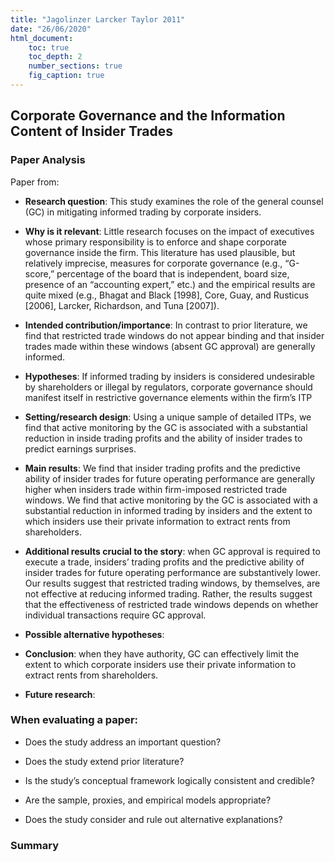 ```yaml
---
title: "Jagolinzer Larcker Taylor 2011"
date: "26/06/2020"
html_document:
    toc: true
    toc_depth: 2
    number_sections: true
    fig_caption: true
---
```

## Corporate Governance and the Information Content of Insider Trades {.tabset}

### Paper Analysis

Paper from:

-   **Research question**: This study examines the role of the general counsel (GC) in mitigating informed trading by corporate insiders. 

-   **Why is it relevant**: Little research focuses on the impact of executives whose primary responsibility is to enforce and shape corporate governance inside the firm. This literature has used plausible, but relatively imprecise, measures for corporate governance (e.g., “G-score,” percentage of the board that is independent, board size, presence of an “accounting expert,” etc.) and the empirical results are quite mixed (e.g., Bhagat and Black [1998], Core, Guay, and Rusticus [2006], Larcker, Richardson, and Tuna [2007]).

-   **Intended contribution/importance**: In contrast to prior literature, we find that restricted trade windows do not appear binding and that insider trades made within these windows (absent GC approval) are generally informed.

-   **Hypotheses**:  If informed trading by insiders is considered undesirable by shareholders or illegal by regulators, corporate governance should manifest itself in restrictive governance elements within the firm’s ITP

-   **Setting/research design**: Using a unique sample of detailed ITPs, we
find that active monitoring by the GC is associated with a substantial reduction in inside trading profits and the ability of insider trades to predict earnings surprises.

-   **Main results**: We find that insider trading profits and the predictive ability of insider trades for future operating performance are generally higher when insiders trade within firm-imposed restricted trade windows. We find that active monitoring by the GC is associated with a substantial reduction in informed trading by insiders and the extent to which insiders use their private information to extract rents from shareholders.

-   **Additional results crucial to the story**: when GC approval is required to execute a trade, insiders’ trading profits and the predictive ability of insider trades for future operating performance are substantively lower. Our results suggest that restricted trading windows, by themselves, are not effective at reducing informed trading. Rather, the results suggest that the effectiveness of restricted trade windows depends on whether individual transactions require GC approval.

- **Possible alternative hypotheses**: 

-   **Conclusion**: when they have authority, GC can effectively limit the extent to which corporate insiders use their private information to extract rents from shareholders.

- **Future research**:  

### When evaluating a paper:

- Does the study address an important question?

- Does the study extend prior literature?

- Is the study's conceptual framework logically consistent and credible?

- Are the sample, proxies, and empirical models appropriate?

- Does the study consider and rule out alternative explanations?

### Summary

